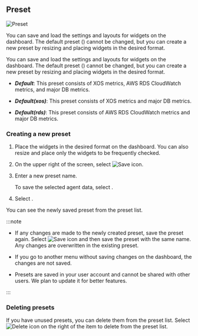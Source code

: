 ## Preset

<InDoc product="java,php,python,nodejs,dotnet,golang,redis,mongodb">

![Preset](/img/apm-dashboard-preset-default.png)

You can save and load the settings and layouts for widgets on the dashboard. The default preset (<Cmdname sid="kube_default" className="uitext" />) cannot be changed, but you can create a new preset by resizing and placing widgets in the desired format.

</InDoc>

<InDoc product="postgresql,mysql">

You can save and load the settings and layouts for widgets on the dashboard. The default preset (<Cmdname sid="kube_default" className="uitext" />) cannot be changed, but you can create a new preset by resizing and placing widgets in the desired format.

<ImgLang img='db-preset-list.png' desc='Preset' />

- **_Default_**: This preset consists of XOS metrics, AWS RDS CloudWatch metrics, and major DB metrics.

- **_Default(xos)_**: This preset consists of XOS metrics and major DB metrics. 

- **_Default(rds)_**: This preset consists of AWS RDS CloudWatch metrics and major DB metrics.

</InDoc>

### Creating a new preset

1. Place the widgets in the desired format on the dashboard. You can also resize and place only the widgets to be frequently checked.

2. On the upper right of the screen, select ![Save icon](/img/ic-save.svg).

3. Enter a new preset name.

   <ImgLang img='apm-dashboard-preset-save.png' desc='Save Preset' />

   To save the selected agent data, select <Cmdname sid="ITM07345" className="uitext" />.

4. Select <Cmdname sid="save" className="uitext" />.

You can see the newly saved preset from the preset list.

:::note

- If any changes are made to the newly created preset, save the preset again. Select ![Save icon](/img/ic-save.svg) and then save the preset with the same name. Any changes are overwritten in the existing preset.

- If you go to another menu without saving changes on the dashboard, the changes are not saved.

- Presets are saved in your user account and cannot be shared with other users. We plan to update it for better features.

:::

### Deleting presets

If you have unused presets, you can delete them from the preset list. Select ![Delete icon](/img/ico-remove.svg) on the right of the item to delete from the preset list.
